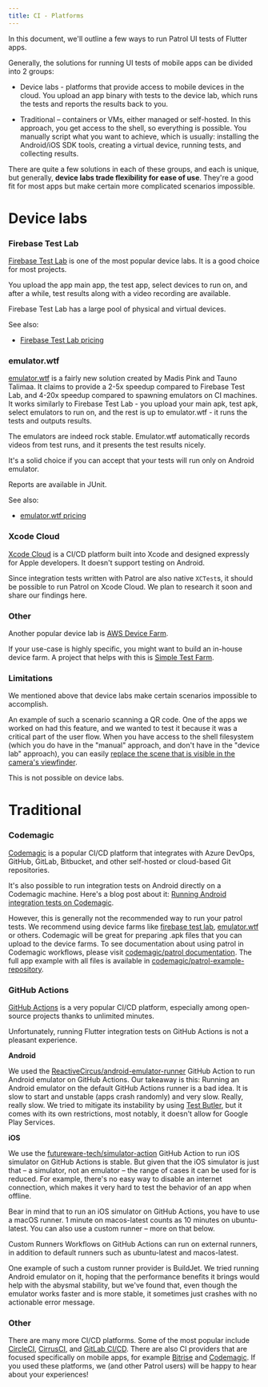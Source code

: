 ```yaml
---
title: CI - Platforms
---
```


In this document, we'll outline a few ways to run Patrol UI tests of Flutter
apps.

Generally, the solutions for running UI tests of mobile apps can be divided into
2 groups:

- Device labs - platforms that provide access to mobile devices in the cloud. You
  upload an app binary with tests to the device lab, which runs the tests and
  reports the results back to you.

- Traditional – containers or VMs, either managed or self-hosted. In this
  approach, you get access to the shell, so everything is possible. You manually
  script what you want to achieve, which is usually: installing the Android/iOS
  SDK tools, creating a virtual device, running tests, and collecting results.

There are quite a few solutions in each of these groups, and each is unique, but
generally, **device labs trade flexibility for ease of use**. They're a good fit
for most apps but make certain more complicated scenarios impossible.

# Device labs

### Firebase Test Lab

[Firebase Test Lab] is one of the most popular device labs. It is a good choice
for most projects.

You upload the app main app, the test app, select devices to run on, and after a
while, test results along with a video recording are available.

Firebase Test Lab has a large pool of physical and virtual devices.

See also:

- [Firebase Test Lab pricing]

### emulator.wtf

[emulator.wtf] is a fairly new solution created by Madis Pink and Tauno Talimaa. It
claims to provide a 2-5x speedup compared to Firebase Test Lab, and 4-20x
speedup compared to spawning emulators on CI machines. It works similarly to
Firebase Test Lab - you upload your main apk, test apk, select emulators to run
on, and the rest is up to emulator.wtf - it runs the tests and outputs results.

The emulators are indeed rock stable. Emulator.wtf automatically records videos
from test runs, and it presents the test results nicely.

It's a solid choice if you can accept that your tests will run only on Android
emulator.

Reports are available in JUnit.

See also:

- [emulator.wtf pricing]

### Xcode Cloud

[Xcode Cloud] is a CI/CD platform built into Xcode and designed expressly for
Apple developers. It doesn't support testing on Android.

Since integration tests written with Patrol are also native `XCTest`s, it should
be possible to run Patrol on Xcode Cloud. We plan to research it soon and share
our findings here.

### Other

Another popular device lab is [AWS Device Farm].

If your use-case is highly specific, you might want to build an in-house device
farm. A project that helps with this is [Simple Test Farm].

### Limitations

We mentioned above that device labs make certain scenarios impossible to
accomplish.

An example of such a scenario scanning a QR code. One of the apps we worked on had
this feature, and we wanted to test it because it was a critical part of the user
flow. When you have access to the shell filesystem (which you do have in the
"manual" approach, and don't have in the "device lab" approach), you can easily
[replace the scene that is visible in the camera's viewfinder][so_viewfinder].

This is not possible on device labs.

# Traditional

### Codemagic

[Codemagic] is a popular CI/CD platform that integrates with Azure DevOps, GitHub, GitLab, Bitbucket, and
other self-hosted or cloud-based Git repositories.

It's also possible to run integration tests on Android directly on a Codemagic machine.
Here's a blog post about it: [Running Android integration tests on Codemagic].

However, this is generally not the recommended way to run your patrol tests. We recommend using device farms like [firebase test lab], [emulator.wtf] or others.
Codemagic will be great for preparing .apk files that you can upload to the device farms. To see documentation about using patrol in Codemagic workflows, please visit [codemagic/patrol documentation].
The full app example with all files is available in [codemagic/patrol-example-repository].

### GitHub Actions

[GitHub Actions] is a very popular CI/CD platform, especially among open-source
projects thanks to unlimited minutes.

Unfortunately, running Flutter integration tests on GitHub Actions is not a
pleasant experience.

**Android**

We used the [ReactiveCircus/android-emulator-runner] GitHub Action to run
Android emulator on GitHub Actions. Our takeaway is this: Running an Android
emulator on the default GitHub Actions runner is a bad idea. It is slow to start and
unstable (apps crash randomly) and very slow. Really, really slow. We tried to
mitigate its instability by using [Test Butler], but it comes with its own
restrictions, most notably, it doesn't allow for Google Play Services.

**iOS**

We use the [futureware-tech/simulator-action] GitHub Action to run iOS simulator
on GitHub Actions is stable. But given that the iOS simulator is just that – a
simulator, not an emulator – the range of cases it can be used for is reduced.
For example, there's no easy way to disable an internet connection, which makes it
very hard to test the behavior of an app when offline.

Bear in mind that to run an iOS simulator on GitHub Actions, you have to use a
macOS runner. 1 minute on macos-latest counts as 10 minutes on ubuntu-latest.
You can also use a custom runner – more on that below.

Custom Runners Workflows on GitHub Actions can run on external runners, in
addition to default runners such as ubuntu-latest and macos-latest.

One example of such a custom runner provider is BuildJet. We tried running
Android emulator on it, hoping that the performance benefits it brings would
help with the abysmal stability, but we've found that, even though the emulator
works faster and is more stable, it sometimes just crashes with no actionable
error message.

### Other

There are many more CI/CD platforms. Some of the most popular include
[CircleCI], [CirrusCI], and [GitLab CI/CD]. There are also CI providers that are
focused specifically on mobile apps, for example [Bitrise] and [Codemagic]. If
you used these platforms, we (and other Patrol users) will be happy to hear
about your experiences!

[github actions]: https://github.com/features/actions
[aws device farm]: https://aws.amazon.com/device-farm
[emulator.wtf]: https://emulator.wtf
[emulator.wtf pricing]: https://emulator.wtf/pricing
[firebase test lab]: https://firebase.google.com/docs/test-lab
[firebase test lab pricing]: https://firebase.google.com/docs/test-lab/usage-quotas-pricing
[xcode cloud]: https://developer.apple.com/xcode-cloud
[test butler]: https://github.com/linkedin/test-butler
[reactivecircus/android-emulator-runner]: https://github.com/ReactiveCircus/android-emulator-runner
[futureware-tech/simulator-action]: https://github.com/futureware-tech/simulator-action
[simple test farm]: https://github.com/DeviceFarmer/stf
[so_viewfinder]: https://stackoverflow.com/questions/13818389/android-emulator-camera-custom-image
[circleci]: https://circleci.com
[cirrusci]: https://cirrus-ci.org
[gitlab ci/cd]: https://docs.gitlab.com/ee/ci
[bitrise]: https://bitrise.io
[codemagic]: https://codemagic.io/start
[codemagic/patrol documentation]: https://docs.codemagic.io/integrations/patrol-integration/ 
[codemagic/patrol-example-repository]: https://github.com/codemagic-ci-cd/codemagic-sample-projects/tree/main/integrations/patrol-demo-project
[running android integration tests on codemagic]: https://blog.codemagic.io/how-to-test-native-features-in-flutter-apps-with-patrol-and-codemagic/

